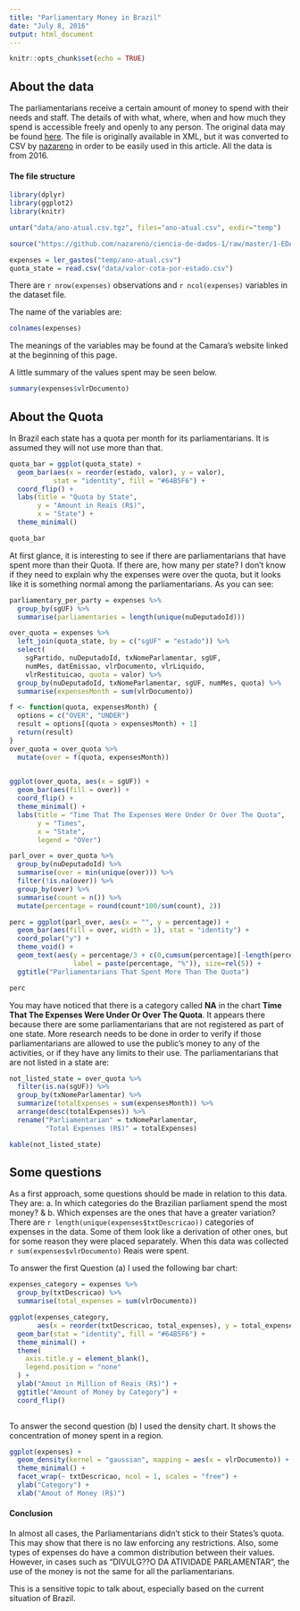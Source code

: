 ```yaml
---
title: "Parliamentary Money in Brazil"
date: "July 8, 2016"
output: html_document
---
```


```r
knitr::opts_chunk$set(echo = TRUE)
```

## About the data

The parliamentarians receive a certain amount of money to spend with their needs and staff. The details of with what, where, when and how much they spend is accessible freely and openly to any person. The original data may be found [here](http://www2.camara.leg.br/transparencia/cota-para-exercicio-da-atividade-parlamentar/dados-abertos-cota-parlamentar). The file is originally available in XML, but it was converted to CSV by [nazareno](https://github.com/nazareno) in order to be easily used in this article. All the data is from 2016.  

#### The file structure

```r
library(dplyr)
library(ggplot2)
library(knitr)

untar("data/ano-atual.csv.tgz", files="ano-atual.csv", exdir="temp")

source("https://github.com/nazareno/ciencia-de-dados-1/raw/master/1-EDA/problema%201/gastos_lib.R")

expenses = ler_gastos("temp/ano-atual.csv")
quota_state = read.csv("data/valor-cota-por-estado.csv")
```

There are `r nrow(expenses)` observations and `r ncol(expenses)` variables in the dataset file.  

The name of the variables are:  
```r
colnames(expenses)
```

The meanings of the variables may be found at the Camara's website linked at the beginning of this page.  

A little summary of the values spent may be seen below.

```r
summary(expenses$vlrDocumento)
```

## About the Quota

In Brazil each state has a quota per month for its parliamentarians. It is assumed they will not use more than that.

```r
quota_bar = ggplot(quota_state) +
  geom_bar(aes(x = reorder(estado, valor), y = valor),
           stat = "identity", fill = "#64B5F6") +
  coord_flip() +
  labs(title = "Quota by State",
       y = "Amount in Reais (R$)",
       x = "State") +
  theme_minimal()

quota_bar
```

At first glance, it is interesting to see if there are parliamentarians that have spent more than their Quota. If there are, how many per state? I don't know if they need to explain why the expenses were over the quota, but it looks like it is something normal among the parliamentarians. As you can see:

```r
parliamentary_per_party = expenses %>%
  group_by(sgUF) %>%
  summarise(parliamentaries = length(unique(nuDeputadoId)))

over_quota = expenses %>%
  left_join(quota_state, by = c("sgUF" = "estado")) %>%
  select(
    sgPartido, nuDeputadoId, txNomeParlamentar, sgUF,
    numMes, datEmissao, vlrDocumento, vlrLiquido,
    vlrRestituicao, quota = valor) %>%
  group_by(nuDeputadoId, txNomeParlamentar, sgUF, numMes, quota) %>%
  summarise(expensesMonth = sum(vlrDocumento))

f <- function(quota, expensesMonth) {
  options = c("OVER", "UNDER")
  result = options[(quota > expensesMonth) + 1]
  return(result)
}
over_quota = over_quota %>%
  mutate(over = f(quota, expensesMonth))
  

ggplot(over_quota, aes(x = sgUF)) +
  geom_bar(aes(fill = over)) +
  coord_flip() +
  theme_minimal() +
  labs(title = "Time That The Expenses Were Under Or Over The Quota",
       y = "Times",
       x = "State",
       legend = "OVer")
```

```r
parl_over = over_quota %>%
  group_by(nuDeputadoId) %>%
  summarise(over = min(unique(over))) %>%
  filter(!is.na(over)) %>%
  group_by(over) %>%
  summarise(count = n()) %>%
  mutate(percentage = round(count*100/sum(count), 2))

perc = ggplot(parl_over, aes(x = "", y = percentage)) +
  geom_bar(aes(fill = over, width = 1), stat = "identity") +
  coord_polar("y") +
  theme_void() +
  geom_text(aes(y = percentage/3 + c(0,cumsum(percentage)[-length(percentage)]),
                label = paste(percentage, "%")), size=rel(5)) +
  ggtitle("Parliamentarians That Spent More Than The Quota")

perc
```

You may have noticed that there is a category called **NA** in the chart **Time That The Expenses Were Under Or Over The Quota**. It appears there because there are some parliamentarians that are not registered as part of one state. More research needs to be done in order to verify if those parliamentarians are allowed to use the public's money to any of the activities, or if they have any limits to their use.
The parliamentarians that are not listed in a state are:

```r
not_listed_state = over_quota %>%
  filter(is.na(sgUF)) %>%
  group_by(txNomeParlamentar) %>%
  summarize(totalExpenses = sum(expensesMonth)) %>%
  arrange(desc(totalExpenses)) %>%
  rename("Parliamentarian" = txNomeParlamentar,
         "Total Expenses (R$)" = totalExpenses)

kable(not_listed_state)
```

## Some questions
As a first approach, some questions should be made in relation to this data. They are: a. In which categories do the Brazilian parliament spend the most money? &  b. Which expenses are the ones that have a greater variation?
There are `r length(unique(expenses$txtDescricao))` categories of expenses in the data. Some of them look like a derivation of other ones, but for some reason they were placed separately. When this data was collected `r sum(expenses$vlrDocumento)` Reais were spent.

To answer the first Question (a) I used the following bar chart:

```r
expenses_category = expenses %>%
  group_by(txtDescricao) %>%
  summarise(total_expenses = sum(vlrDocumento))

ggplot(expenses_category,
       aes(x = reorder(txtDescricao, total_expenses), y = total_expenses / 1e+6)) +
  geom_bar(stat = "identity", fill = "#64B5F6") +
  theme_minimal() +
  theme(
    axis.title.y = element_blank(),
    legend.position = "none"
  ) +
  ylab("Amout in Million of Reais (R$)") +
  ggtitle("Amount of Money by Category") +
  coord_flip()
  
```

To answer the second question (b) I used the density chart. It shows the concentration of money spent in a region.

```r
ggplot(expenses) +
  geom_density(kernel = "gaussian", mapping = aes(x = vlrDocumento)) +
  theme_minimal() +
  facet_wrap(~ txtDescricao, ncol = 1, scales = "free") +
  ylab("Category") +
  xlab("Amout of Money (R$)")
```

#### Conclusion
In almost all cases, the Parliamentarians didn't stick to their States's quota. This may show that there is no law enforcing any restrictions. Also, some types of expenses do have a common distribution between their values. However, in cases such as "DIVULG??O DA ATIVIDADE PARLAMENTAR", the use of the money is not the same for all the parliamentarians. 

This is a sensitive topic to talk about, especially based on the current situation of Brazil.